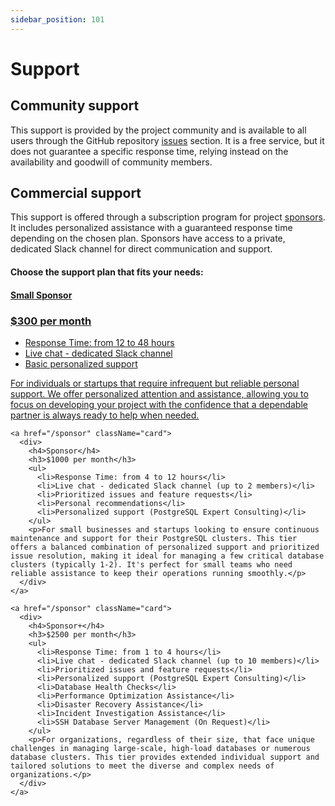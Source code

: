 ```yaml
---
sidebar_position: 101
---
```


# Support

## Community support

This support is provided by the project community and is available to all users through the GitHub repository [issues](https://github.com/vitabaks/postgresql_cluster/issues) section. It is a free service, but it does not guarantee a specific response time, relying instead on the availability and goodwill of community members.

## Commercial support

This support is offered through a subscription program for project [sponsors](/sponsor). It includes personalized assistance with a guaranteed response time depending on the chosen plan. Sponsors have access to a private, dedicated Slack channel for direct communication and support.

#### Choose the support plan that fits your needs:


<div className="support-page"> 
  <div className="card-container">
    <a href="/sponsor" className="card">
      <div>
        <h4>Small Sponsor</h4>
        <h3>$300 per month</h3>
        <ul>
          <li>Response Time: from 12 to 48 hours</li>
          <li>Live chat - dedicated Slack channel</li>
          <li>Basic personalized support</li>
        </ul>
        <p>For individuals or startups that require infrequent but reliable personal support. We offer personalized attention and assistance, allowing you to focus on developing your project with the confidence that a dependable partner is always ready to help when needed.</p>
      </div>
    </a>

    <a href="/sponsor" className="card">
      <div>
        <h4>Sponsor</h4>
        <h3>$1000 per month</h3>
        <ul>
          <li>Response Time: from 4 to 12 hours</li>
          <li>Live chat - dedicated Slack channel (up to 2 members)</li>
          <li>Prioritized issues and feature requests</li>
          <li>Personal recommendations</li>
          <li>Personalized support (PostgreSQL Expert Consulting)</li>
        </ul>
        <p>For small businesses and startups looking to ensure continuous maintenance and support for their PostgreSQL clusters. This tier offers a balanced combination of personalized support and prioritized issue resolution, making it ideal for managing a few critical database clusters (typically 1-2). It's perfect for small teams who need reliable assistance to keep their operations running smoothly.</p>
      </div>
    </a>

    <a href="/sponsor" className="card">
      <div>
        <h4>Sponsor+</h4>
        <h3>$2500 per month</h3>
        <ul>
          <li>Response Time: from 1 to 4 hours</li>
          <li>Live chat - dedicated Slack channel (up to 10 members)</li>
          <li>Prioritized issues and feature requests</li>
          <li>Personalized support (PostgreSQL Expert Consulting)</li>
          <li>Database Health Checks</li>
          <li>Performance Optimization Assistance</li>
          <li>Disaster Recovery Assistance</li>
          <li>Incident Investigation Assistance</li>
          <li>SSH Database Server Management (On Request)</li>
        </ul>
        <p>For organizations, regardless of their size, that face unique challenges in managing large-scale, high-load databases or numerous database clusters. This tier provides extended individual support and tailored solutions to meet the diverse and complex needs of organizations.</p>
      </div>
    </a>
  </div>
</div>
